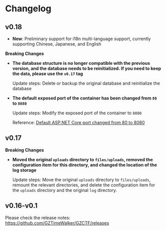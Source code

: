 # Changelog

## v0.18

- **New**: Preliminary support for i18n multi-language support, currently supporting Chinese, Japanese, and English

**Breaking Changes**

- **The database structure is no longer compatible with the previous version, and the database needs to be reinitialized. If you need to keep the data, please use the `v0.17` tag**

  Update steps: Delete or backup the original database and reinitialize the database

- **The default exposed port of the container has been changed from `80` to `8080`**

  Update steps: Modify the exposed port of the container to `8080`

  Reference: [Default ASP.NET Core port changed from 80 to 8080](https://learn.microsoft.com/en-us/dotnet/core/compatibility/containers/8.0/aspnet-port)

## v0.17

**Breaking Changes**

- **Moved the original `uploads` directory to `files/uploads`, removed the configuration item for this directory, and changed the location of the log storage**

  Update steps: Move the original `uploads` directory to `files/uploads`, remount the relevant directories, and delete the configuration item for the `uploads` directory and the original `log` directory.

## v0.16-v0.1

Please check the release notes: https://github.com/GZTimeWalker/GZCTF/releases

